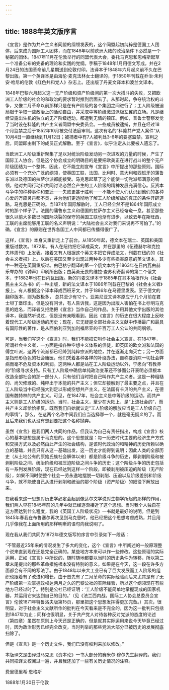 ```yaml
---
---
---
```

title: 1888年英文版序言
---

《宣言》是作为共产主义者同盟的纲领发表的，这个同盟起初纯粹是德国工人团体，后来成为国际工人团体，而在1848年以前欧洲大陆的政治条件下必然是一个秘密的团体。1847年11月在伦敦举行的同盟代表大会，委托马克思和恩格斯起草一个准备公布的完备的理论和实践的党纲。手稿于1848年1月用德文写成，并在2月24日的法国革命前几星期送到伦敦付印。法译本于1848年六月起义前不久在巴黎出版。第一个英译本是由海伦·麦克法林女士翻译的，于1850年刊载在乔治·朱利安·哈尼的伦敦《红色共和党人》杂志上。还出版了丹麦文译本和波兰文译本。

1848年巴黎六月起义这一无产阶级和资产阶级间的第一次大搏斗的失败，又把欧洲工人阶级的社会的和政治的要求暂时推到后面去了。从那时起，争夺统治权的斗争，又像二月革命以前那样只是在有产阶级的各个集团之间进行了；工人阶级被迫局限于争取一些政治上的活动自由，并采取中等阶级激进派极左翼的立场。凡是继续显露出生机的独立的无产阶级运动，都遭到无情的镇压。例如，普鲁士警察发觉了当时设在科隆的共产主义者同盟中央委员会。一些成员被逮捕，并且在经过18个月监禁之后于1852年10月被交付法庭审判。这次有名的“科隆共产党人案件”从10月4日一直继续到11月12日；被捕者中有7人被判处3-6年的要塞监禁。宣判之后，同盟即由剩下的成员正式解散。至于《宣言》，似乎注定从此要被人遗忘了。

当欧洲工人阶级重新聚集了足以对统治阶级发动另一次进攻的力量的时候，产生了国际工人协会。但是这个协会成立的明确目的是要把欧美正在进行战斗的整个无产阶级团结为一个整体，因此，它不能立刻宣布《宣言》中所提出的那些原则。国际必须有一个充分广泛的纲领，使英国工联，法国、比利时、意大利和西班牙的蒲鲁东派以及德国的拉萨尔派都能接受。马克思起草了这个能使一切党派都满意的纲领，他对共同行动和共同讨论必然会产生的工人阶级的精神发展充满信心。反资本斗争中的种种事件和变迁——失败更甚于胜利——不能不使人们认识到他们的各种心爱的万应灵丹都不灵，并为他们更透彻地了解工人阶级解放的真正的条件开辟道路。马克思是正确的。当1874年国际解散时，工人已经全然不是1864年国际成立时的那个样子了。法国的蒲鲁东主义和德国的拉萨尔主义已经奄奄一息，甚至那些很久以前大多数已同国际决裂的保守的英国工联也渐有进步，以致去年在斯旺西，工联的主席能够用工联的名义声明说：“大陆社会主义对我们来说再不可怕了。”的确，《宣言》的原则在世界各国工人中间都已传播得很广了。

这样，《宣言》本身又重新走上了前台。从1850年起，德文本在瑞士、英国和美国重版过数次。1872年，有人在纽约把它译成英文，并在那里的《伍德赫尔和克拉夫林周刊》上发表。接着又有人根据这个英文本把它译成法文，刊载在纽约的《社会主义者报》上。以后在美国又至少出现过两种多少有些损害原意的英文译本，其中一种还在英国重版过。由巴枯宁翻译的第一个俄文本约于1863年在日内瓦由赫乐岑办的《钟声》印刷所出版；由英勇无畏的维拉·查苏利奇翻译的第二个俄文本，于1882年也在日内瓦出版。新的丹麦文译本于1885年在哥本哈根作为《社会民主主义丛书》的一种出版，新的法文译本于1886年刊载在巴黎的《社会主义者》报上。有人根据这个译本译成西班牙文，并于1886年在马德里发表。至于德文的翻印版本，则为数极多， 总共至少有12个。亚美尼亚文译本原应于几个月前在君士坦丁堡印出，但是没有问世，有人告诉我，这是因为出版人害怕在书上标明马克思的姓名，而译者又拒绝把《宣言》当作自己的作品。关于用其他文字出版的其他译本，我虽然听说过，但是没有亲眼看到。因此《宣言》的历史在很大程度上反映着现代工人阶级运动的历史；现在，它无疑是全部社会主义文献中传播最广和最具有国际性的著作，是从西伯利亚到加利福尼亚的千百万工人公认的共同纲领。

可是，当我们写这个《宣言》时，我们不能把它叫作社会主义宣言。在1847年，所谓社会主义者，一方面是指各种空想主义体系的信徒，即英国的欧文派和法国的傅立叶派，这两个流派都已经降到纯粹宗派的地位，并在逐渐走向灭亡；另一方面是指形形色色的社会庸医，他们凭着各种各样的补缀办法，自称要消除一切社会弊病而毫不危及资本和利润。这两种人都是站在工人阶级运动以外，宁愿向“有教养的”阶级寻求支持。只有工人阶级中确信单纯政治变革还不够而公开表明必须根本改造全部社会的那一部分人，只有他们当时把自己叫作共产主义者。这是一种粗糙的、尚欠修琢的、纯粹出于本能的共产主义；但它却接触到了最主要之点，并且在工人阶级当中已经强大到足以形成空想共产主义，在法国有卡贝的共产主义，在德国有魏特林的共产主义。可见，在1847年，社会主义是中等阶级的运动，而共产主义则是工人阶级的运动。当时，社会主义，至少在大陆上，是“上流社会的”，而共产主义却恰恰相反。既然我们自始就认定“工人阶级的解放应当是工人阶级自己的事情”，那么，在这两个名称中间我们应当选择哪一个，就是毫无疑义的了。而且后来我们也从没有想到要把这个名称抛弃。

虽然《宣言》是我们两人共同的作品，但我认为自己有责任指出，构成《宣言》核心的基本思想是属于马克思的。这个思想就是：每一历史时代主要的经济生产方式和交换方式以及必然由此产生的社会结构，是该时代政治的和精神的历史所赖以确立的基础，并且只有从这一基础出发，这一历史才能得到说明；因此人类的全部历史（从土地公有的原始氏族社会解体以来）都是阶级斗争的历史，即剥削阶级和被剥削阶级之间、统治阶级和被压迫阶级之间斗争的历史；这个阶级斗争的历史包括有一系列发展阶段，现在已经达到这样一个阶段，即被剥削被压迫的阶级（无产阶级），如果不同时使整个社会一劳永逸地摆脱一切剥削、压迫以及阶级差别和阶级斗争，就不能使自己从进行剥削和统治的那个阶级（资产阶级）的奴役下解放出来。

在我看来这一思想对历史学必定会起到像达尔文学说对生物学所起的那样的作用，我们两人早在1845年前的几年中就已经逐渐接近了这个思想。当时我个人独自在这方面达到什么程度，我的《英国工人阶级状况》一书就是最好的说明。但是到1845年春我在布鲁塞尔再次见到马克思时，他已经把这个思想考虑成熟，并且用几乎像我在上面所用的那样明晰的语句向我说明了。

现在我从我们共同为1872年德文版写的序言中引录如下一段话：

“不管最近25年来的情况发生了多大的变化，这个《宣言》中所阐述的一般原理整个说来直到现在还是完全正确的。某些地方本来可以作一些修改。这些原理的实际运用，正如《宣言》中所说的，随时随地都要以当时的历史条件为转移，所以第二章末尾提出的那些革命措施根本没有特别的意义。如果是在今天，这一段在许多方面都会有不同的写法了。由于1848年以来大工业已有了巨大发展而工人阶级的组织也跟着有了改进和增长，由于首先有了二月革命的实际经验而后来尤其是有了无产阶级第一次掌握政权达两月之久的巴黎公社的实际经验，所以这个纲领现在有些地方已经过时了。特别是公社已经证明：‘工人阶级不能简单地掌握现成的国家机器，并运用它来达到自己的目的。’（见《法兰西内战。国际工人协会总委员会宣言》伦敦1871年特鲁洛夫版第15页，那里把这个思想发挥得更加完备。）其次，很明显，对于社会主义文献所作的批判在今天看来是不完全的，因为这一批判只包括到1847年为止；同样也很明显，关于共产党人对待各种反对党派的态度的论述（第四章）虽然在原则上今天还是正确的，但是就其实际运用来说今天毕竟已经过时，因为政治形势已经完全改变，当时列举的那些党派大部分已被历史的发展彻底扫除了。

但是《宣言》是一个历史文件，我们已没有权利来加以修改。”

本版译文是由译过马克思《资本论》一书大部分的赛米尔·穆尔先生翻译的。我们共同把译文校阅过一遍，并且我还加了一些有关历史情况的注释。

费里德里希·恩格斯

1888年1月30日于伦敦